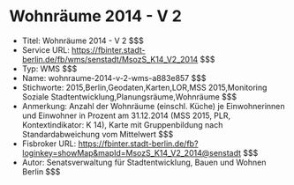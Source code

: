 # Wohnräume 2014 - V 2
- Titel: Wohnräume 2014 - V 2 $$$
- Service URL: https://fbinter.stadt-berlin.de/fb/wms/senstadt/MsozS_K14_V2_2014 $$$
- Typ: WMS $$$
- Name: wohnraume-2014-v-2-wms-a883e857 $$$
- Stichworte: 2015,Berlin,Geodaten,Karten,LOR,MSS 2015,Monitoring Soziale Stadtentwicklung,Planungsräume,Wohnräume $$$
- Anmerkung: Anzahl der Wohnräume (einschl. Küche) je Einwohnerinnen und Einwohner in Prozent am 31.12.2014 (MSS 2015, PLR, Kontextindikator: K 14), Karte mit Gruppenbildung nach Standardabweichung vom Mittelwert $$$
- Fisbroker URL: https://fbinter.stadt-berlin.de/fb?loginkey=showMap&mapId=MsozS_K14_V2_2014@senstadt $$$
- Autor: Senatsverwaltung für Stadtentwicklung, Bauen und Wohnen Berlin $$$
